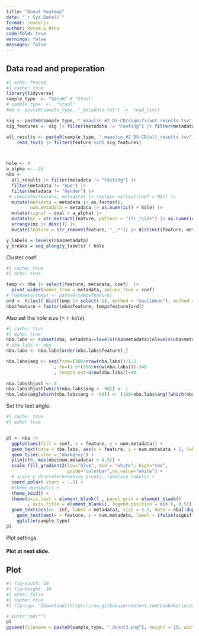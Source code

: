 ```yaml
---
title: "Donut heatmap"
date: "`r Sys.Date()`"
format: revealjs
author: Rotem & Nina
code-fold: true
warnings: false
messages: false
---
```


## Data read and preperation

```r
#| echo: fenced
#| cache: true
library(tidyverse)
sample_type  <- "Serum" # "Stool"
# sample_type  <-  "Stool"
#md <- paste0(sample_type, "_metadata.txt") |>  read_tsv()

sig <- paste0(sample_type, "_maaslin_#2_DS-CD/significant_results.tsv") |> read_tsv()
sig_features <- sig |> filter(metadata != "Fasting") |> filter(metadata != "Age") |> filter(metadata != "Gender") |> pull(feature)

all_results <- paste0(sample_type, "_maaslin_#2_DS-CD/all_results.tsv") |> 
    read_tsv() |> filter(feature %in% sig_features)



hole <- 4
a_alpha <- .25
nba <- 
  all_results |> filter(metadata != "Fasting") |> 
  filter(metadata != "Age") |> 
  filter(metadata != "Gender") |>
 # complete(feature, metadata) |> replace_na(list(coef = NA)) |> 
  mutate(metadata = metadata |> as.factor(), 
         num.metadata = metadata |> as.numeric() + hole) |>
  mutate(signif = qval < a_alpha) |> 
  mutate(mz = str_extract(feature, pattern = "(?!_)\\d+") |> as.numeric()) |> 
  arrange(mz |> desc()) |> 
  mutate(feature = str_remove(feature, "_.*")) |> distinct(feature, metadata, .keep_all = T)

y_labels = levels(nba$metadata)
y_breaks = seq_along(y_labels) + hole
```

Cluster coef
```r
#| cache: true
#| echo: true

temp <- nba |> select(feature, metadata, coef)  |> 
  pivot_wider(names_from = metadata, values_from = coef) 
# rownames(temp) <- paste0(temp$feature)
ord <- hclust( dist(temp |> select(-1), method = "euclidean"), method = "ward.D" )$order
nba$feature = factor(nba$feature, temp$feature[ord])
```

Also set the hole size (= `r hole`).

```r
#| cache: true
#| echo: true
nba.labs <- subset(nba, metadata==levels(nba$metadata)[nlevels(nba$metadata)])
# nba.labs <- nba
nba.labs <- nba.labs[order(nba.labs$feature),]

nba.labs$ang <- seq(from=(360/nrow(nba.labs))/1.5
                  , to=(1.5*(360/nrow(nba.labs)))-340
                  , length.out=nrow(nba.labs))+90
            
nba.labs$hjust <- 0
nba.labs$hjust[which(nba.labs$ang < -90)] <- 1
nba.labs$ang[which(nba.labs$ang < -90)] <- (180+nba.labs$ang)[which(nba.labs$ang < -90)]
```

Set the text angle.

```r
#| cache: true
#| echo: true


pl <- nba |> 
  ggplot(aes(fill = coef, x = feature, y = num.metadata)) + 
  geom_text(data = nba.labs, aes(x = feature, y = num.metadata + 1, label = feature, angle = ang, hjust = hjust), size = 3) +
  geom_tile(color = "darkgrey") +
  ylim(c(0, max(nba$num.metadata) + 4.5)) +
  scale_fill_gradient2(low="blue", mid = "white", high="red", 
                       guide="colorbar",na.value="white") + 
  # scale_y_discrete(breaks=y_breaks, labels=y_labels) +
  coord_polar( start = -.3) + 
  #theme_minimal() + 
  theme_void() +
  theme(axis.text = element_blank() , panel.grid = element_blank()
        , axis.title = element_blank(), legend.position = c(0.5, 0.5)) +
  geom_text(aes(x= -Inf, label = metadata), size = 3.5, data = nba[!duplicated(nba$metadata),], vjust = 0) +   scale_x_discrete(expand = c(0.05, 0)) +
    geom_text(aes(x = feature, y = num.metadata, label = ifelse(signif, "+","")), size = 2) + 
    ggtitle(sample_type)
pl  
```

Plot settings.

#### Plot at next slide.

## Plot

```r
#| fig-width: 10
#| fig-height: 10
#| echo: false
#| cache: true
#| fig-cap: "[Download](https://raw.githubusercontent.com/baobabprince/mbx/master/Stool_donut3.png)"

# knitr::md("")
pl
ggsave(filename = paste0(sample_type, "_donut3.png"), height = 10, width = 10)
```

